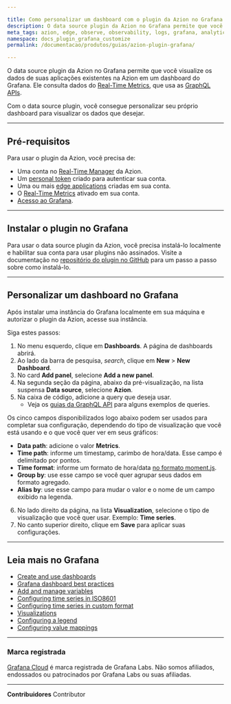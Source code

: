 ```yaml
---

title: Como personalizar um dashboard com o plugin da Azion no Grafana
description: O data source plugin da Azion no Grafana permite que você visualize os dados de suas aplicações existentes na Azion em um dashboard do Grafana.
meta_tags: azion, edge, observe, observability, logs, grafana, analytics
namespace: docs_plugin_grafana_customize
permalink: /documentacao/produtos/guias/azion-plugin-grafana/

---
```


O data source plugin da Azion no Grafana permite que você visualize os dados de suas aplicações existentes na Azion em um dashboard do Grafana. Ele consulta dados do [Real-Time Metrics](/pt-br/documentacao/produtos/real-time-metrics/), que usa as [GraphQL APIs](/pt-br/documentacao/produtos/graphql-api/visao-geral/).

Com o data source plugin, você consegue personalizar seu próprio dashboard para visualizar os dados que desejar.

---

## Pré-requisitos 

Para usar o plugin da Azion, você precisa de:

- Uma conta no [Real-Time Manager](https://manager.azion.com/) da Azion.
- Um [personal token](/pt-br/documentacao/produtos/gestao-de-contas/personal-tokens/) criado para autenticar sua conta.
- Uma ou mais [edge applications](/pt-br/documentacao/produtos/edge-application/) criadas em sua conta.
- O [Real-Time Metrics](/pt-br/documentacao/produtos/real-time-metrics/) ativado em sua conta.
- [Acesso ao Grafana](https://grafana.com/).

---

## Instalar o plugin no Grafana

Para usar o data source plugin da Azion, você precisa instalá-lo localmente e habilitar sua conta para usar plugins não assinados. Visite a documentação no [repositório do plugin no GitHub](https://github.com/aziontech/grafana-plugin#install-plugin-on-local-grafana) para um passo a passo sobre como instalá-lo.

---

## Personalizar um dashboard no Grafana

Após instalar uma instância do Grafana localmente em sua máquina e autorizar o plugin da Azion, acesse sua instância.

Siga estes passos:

1. No menu esquerdo, clique em **Dashboards**. A página de dashboards abrirá.
2. Ao lado da barra de pesquisa, *search*, clique em **New** > **New Dashboard**.
3. No card **Add panel**, selecione **Add a new panel**.
4. Na segunda seção da página, abaixo da pré-visualização, na lista suspensa **Data source**, selecione **Azion**.
5. Na caixa de código, adicione a query que deseja usar.
    - Veja os [guias da GraphQL API](/pt-br/documentacao/produtos/graphql-api/visao-geral/) para alguns exemplos de queries.

Os cinco campos disponibilizados logo abaixo podem ser usados para completar sua configuração, dependendo do tipo de visualização que você está usando e o que você quer ver em seus gráficos:

- **Data path**: adicione o valor **Metrics**.
- **Time path**: informe um timestamp, carimbo de hora/data. Esse campo é delimitado por pontos.
- **Time format**: informe um formato de hora/data [no formato moment.js](https://momentjs.com/docs/#/parsing/string/).
- **Group by**: use esse campo se você quer agrupar seus dados em formato agregado.
- **Alias by**: use esse campo para mudar o valor e o nome de um campo exibido na legenda.

6. No lado direito da página, na lista **Visualization**, selecione o tipo de visualização que você quer usar. Exemplo: **Time series**.
7. No canto superior direito, clique em **Save** para aplicar suas configurações.

---

## Leia mais no Grafana

- [Create and use dashboards](https://grafana.com/docs/grafana/latest/dashboards/)
- [Grafana dashboard best practices](https://grafana.com/docs/grafana/latest/dashboards/build-dashboards/best-practices/)
- [Add and manage variables](https://grafana.com/docs/grafana/latest/dashboards/variables/)
- [Configuring time series in ISO8601](https://momentjs.com/docs/#/parsing/string/)
- [Configuring time series in custom format](https://momentjs.com/docs/#/parsing/string-format/)
- [Visualizations](https://grafana.com/docs/grafana/latest/panels-visualizations/visualizations/)
- [Configuring a legend](https://grafana.com/docs/grafana/latest/panels-visualizations/visualizations/configure-legend/)
- [Configuring value mappings](https://grafana.com/docs/grafana/latest/panels-visualizations/configure-value-mappings/)

---

### Marca registrada

[Grafana Cloud](https://grafana.com/products/cloud/) é marca registrada de Grafana Labs. Não somos afiliados, endossados ou patrocinados por Grafana Labs ou suas afiliadas.





---


**Contribuidores** <ContributorList>Contributor</ContributorList>
